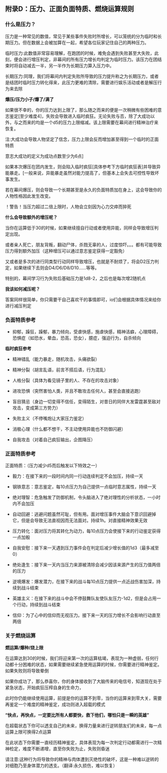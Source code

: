
## 附录D：压力、正面负面特质、燃烧运算规则

### 什么是压力？

压力是一种常见的数值，常见于某些事件失败时所增长，可以笼统的分为临时和长期压力。但在数据上会被加算在一起，希望各位玩家记住自己的两种压力。

临时压力:此数值非常容易理解，在跑团的时候，难免会遇到失败甚至大失败，此刻，便会进行增压判定，非幕间的所有压力增长均判定为临时压力。该压力在团结束时将自动减去一半，另一半作为长期压力算入压力中。

长期压力:同理，我们将幕间内判定失败所导致的压力提升称之为长期压力，或者是结团时临时压力转化得来，此压力更难的清除，需要进行娱乐活动或者是解压行为来去除

**爆压/压力小子/爆了/满了**

如果很不幸的，你的压力达到上限了，那么随之而来的便是一次稍微有些困难的意志鉴定[至少难度4]，失败会导致进入临时疯狂。无论失败与否，除了大成功以外，与之而来的均是一个d5的压力上限缩减。该上限需要在幕间进行精神治疗来恢复。

注:大成功会导致人物坚定了信念，压力上限会反而增加甚至得到一个临时的正面特质

意志大成功的定义为成功点数至少为6点]

如果本次爆压在团内发生，则会陷入临时疯狂[具体参考下方临时疯狂表]并导致异能暴走。[一般来说，异能暴走虽然对能力提高了，但基本上会失去可控性导致坏事发生。

若在幕间爆压，则会导致一个长期甚至是永久的负面特质加在身上，这会导致你的人物性格因此发生改变。

！警告！当压力超过二倍上限时，人物会立刻因为心力交瘁而猝死

**什么会导致额外的增压呢？**

当你在运算低于30的时候，如果继续擅自行动或者使用异能，同样会导致增压判定出现。

或者亲人死亡，朋友背叛，翻动尸体，杀戮无辜的人，过度惊吓。。。都有可能导致压力得到额外加压（这种增压可以通过意志鉴定获得一定豁免）

又或者是多次的进行同类型行动同样导致增压，也就是不耐烦了，将会D2压力判定，如果继续下去则会D4/D6/D8/D10......等等。

特别的，幕间学习行为失败后基础压力是1d8-2，之后也是每次增2随机点

**我该如何减压呢？**

答案同样很简单，你只需要干自己喜欢干的事情即可，io们会根据具体情况来给你进行减压判定

### 负面特质参考

- 抑郁，躁狂，躁郁，暴力倾向，受虐快感，施虐快感，精神洁癖，心理障碍，恐惧症（如恐水，晕血，恐高，恐女），臆症，强迫行为，自杀倾向

**临时疯狂参考**

- 精神错乱（能力暴走，随机攻击，头痛欲裂）

- 精神分裂（胡言乱语，前言不搭后语，行为混乱）

- 人格分裂（具体为看见镜子里的人、不存在的攻击对象）

- 进攻恐惧（突然害怕人类，并且不敢攻击任何人，甚至会直接逃跑）

- 盲目猜忌（身边一切变得不信任，变得陌生，对昔日的同伴大发雷霆甚至敌对攻击，变成第三方势力）

- 失败主义（不停嘴炮让大家压力鉴定）

- 消极心理（什么都不想干，不主动使用异能也不防御闪避）

- 自我攻击（对着自己疯狂输出，企图降压）

### 正面特质参考

正面特质：（压力减少d5而后触发以下特效之一）

- 毅力：在接下来的一段时间内同一行动连续判定不会加压，持续一天

- 钢铁意志：意志鉴定，每10点压力为自己提供一点临时意志属性，持续一天

- 绝对理智：危急触发了防御机制，令头脑进入了绝对理性的分析状态，一小时内不会加压

- 自动回避：逃避问题虽然可耻，但有用。面对增压事件大脑会下意识回避掉它，但是会导致无法直视因而无法面对。持续1h。对直接精神效果无效

- 压力转化：面对压力将其转化为动力，每10点压力会使接下来的行动鉴定获得一点加骰

- 自我安慰：接下来一天遇到压力事件会在判定后减少增长值的1d3（最多减至0）

- 绝处逢生：接下来一天内当压力来源被清除会减少因该来源产生的压力值两倍的压力

- 逆境爆发：爆发潜力，在接下来的战斗每10点压力提供一点近战伤害加深，持续到战斗结束

- 英雄主义：在接下来的战斗中会不停鼓舞队友使队友压力-1d2，但是会占用一个行动，持续到战斗结束

- 信仰：为了心中的信仰而无视压力。接下来一天的压力增长不会影响行动直至两倍

### 关于燃烧运算

**燃运算/爆种/烧上限**

在运算达到30的时候，我们将迎来第一次的运算枯竭，表现为一种虚弱，任何行动都十分困难的状态，如果需要继续紧急使用运算的时候，你需要进行精神鉴定。如果失败则将导致晕倒

如果你成功了，那么恭喜你，你的身体接收到了大脑传来的电信号，知道现在处于紧急状态，开始疯狂压榨自身的生命力，

此时你仍能继续使用运算，前提是你的运算不到零，当你的运算来到零大关，需要再鉴定一个难度的精神鉴定，成功则进入超载的模式



**“快点，再快点，一定要比所有人都要快，救下他们，哪怕只是一瞬的英雄”**

在超载状态下你可以透支自己的未来，换得力量来进行逆转朋友们的未来，每一点运算上限可换得2点运算

在此状态下你需要一直经历精神鉴定，具体表现为每一次判定行动都需进行一次精神检定，难度不断递增，直至你失败为止，失败则昏迷

请注意:这种行为将导致你的精神与肉体遭到灭绝性的破坏，这是一种难以逆转的对细胞乃至身体潜力的透支。（翻译:永久损伤，难以恢复）
